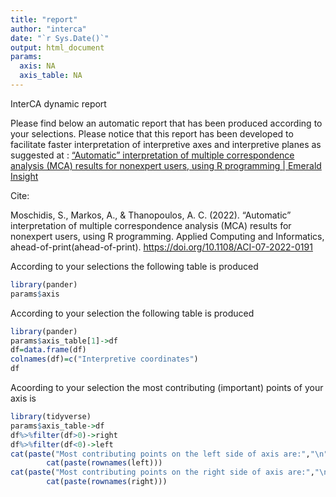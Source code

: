 ```yaml
---
title: "report"
author: "interca"
date: "`r Sys.Date()`"
output: html_document
params:
  axis: NA
  axis_table: NA
---
```


InterCA dynamic report

Please find below an automatic report that has been produced according to your selections. Please notice that this report has been developed to facilitate faster interpretation of interpretive axes and interpretive planes as suggested at : ["Automatic" interpretation of multiple correspondence analysis (MCA) results for nonexpert users, using R programming \| Emerald Insight](https://www.emerald.com/insight/content/doi/10.1108/ACI-07-2022-0191/full/html)

Cite:

Moschidis, S., Markos, A., & Thanopoulos, A. C. (2022). "Automatic" interpretation of multiple correspondence analysis (MCA) results for nonexpert users, using R programming. Applied Computing and Informatics, ahead-of-print(ahead-of-print). <https://doi.org/10.1108/ACI-07-2022-0191>

According to your selections the following table is produced

```r
library(pander)
params$axis
```

According to your selection the following table is produced
```r
library(pander)
params$axis_table[1]->df
df=data.frame(df)
colnames(df)=c("Interpretive coordinates")
df
```

Acoording to your selection the most contributing (important) points of your axis is
```r
library(tidyverse)
params$axis_table->df
df%>%filter(df>0)->right
df%>%filter(df<0)->left
cat(paste("Most contributing points on the left side of axis are:","\n"))
        cat(paste(rownames(left)))
cat(paste("Most contributing points on the right side of axis are:","\n"))
        cat(paste(rownames(right)))
```
